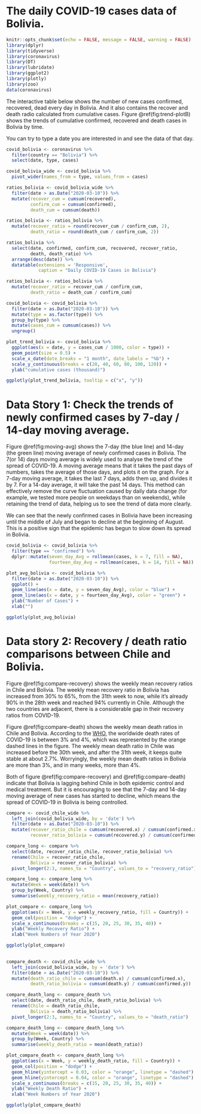 # The daily COVID-19 cases data of Bolivia.


```r
knitr::opts_chunk$set(echo = FALSE, message = FALSE, warning = FALSE)
library(dplyr)
library(tidyverse)
library(coronavirus)
library(DT)
library(lubridate)
library(ggplot2)
library(plotly)
library(zoo)
data(coronavirus)
```

The interactive table below shows the number of new cases confirmed, recovered, dead every day in Bolivia. And it also contains the recover and death radio calculated from cumulative cases. Figure \@ref(fig:trend-plotB) shows the trends of cumulative confirmed, recovered and death cases in Bolivia by time.

You can try to type a date you are interested in and see the data of that day.

```r
covid_bolivia <- coronavirus %>% 
  filter(country == "Bolivia") %>% 
  select(date, type, cases)

covid_bolivia_wide <- covid_bolivia %>% 
  pivot_wider(names_from = type, values_from = cases) 

ratios_bolivia <- covid_bolivia_wide %>% 
  filter(date > as.Date("2020-03-10")) %>% 
  mutate(recover_cum = cumsum(recovered), 
         confirm_cum = cumsum(confirmed), 
         death_cum = cumsum(death))

ratios_bolivia <- ratios_bolivia %>% 
  mutate(recover_ratio = round(recover_cum / confirm_cum, 2), 
         death_ratio = round(death_cum / confirm_cum, 2))

ratios_bolivia %>% 
  select(date, confirmed, confirm_cum, recovered, recover_ratio, 
         death, death_ratio) %>% 
  arrange(desc(date)) %>% 
  datatable(extensions = 'Responsive', 
            caption = "Daily COVID-19 Cases in Bolivia")
```

```r
ratios_bolivia <- ratios_bolivia %>% 
  mutate(recover_ratio = recover_cum / confirm_cum, 
         death_ratio = death_cum / confirm_cum)
```

```r
covid_bolivia <- covid_bolivia %>% 
  filter(date > as.Date("2020-03-10")) %>% 
  mutate(type = as.factor(type)) %>% 
  group_by(type) %>% 
  mutate(cases_cum = cumsum(cases)) %>% 
  ungroup()

plot_trend_bolivia <- covid_bolivia %>% 
  ggplot(aes(x = date, y = cases_cum / 1000, color = type)) + 
  geom_point(size = 0.5) + 
  scale_x_date(date_breaks = "1 month", date_labels = "%b") + 
  scale_y_continuous(breaks = c(20, 40, 60, 80, 100, 120)) + 
  ylab("cumulative cases (thousand)") 

ggplotly(plot_trend_bolivia, tooltip = c("x", "y"))
```




# Data Story 1: Check the trends of newly confirmed cases by 7-day / 14-day moving average.

Figure \@ref(fig:moving-avg) shows the 7-day (the blue line) and 14-day (the green line) moving average of newly confirmed cases in Bolivia. The 7(or 14) days moving average is widely used to analyse the trend of the spread of COVID-19. A moving average means that it takes the past days of numbers, takes the average of those days, and plots it on the graph. For a 7-day moving average, it takes the last 7 days, adds them up, and divides it by 7. For a 14-day average, it will take the past 14 days. This method can effectively remove the curve fluctuation caused by daily data change (for example, we tested more people on weekdays than on weekends), while retaining the trend of data, helping us to see the trend of data more clearly.

We can see that the newly confirmed cases in Bolivia have been increasing until the middle of July and began to decline at the beginning of August. This is a positive sign that the epidemic has begun to slow down its spread in Bolivia.

```r
covid_bolivia <- covid_bolivia %>% 
  filter(type == "confirmed") %>% 
  dplyr::mutate(seven_day_Avg = rollmean(cases, k = 7, fill = NA), 
                fourteen_day_Avg = rollmean(cases, k = 14, fill = NA)) 

plot_avg_bolivia <- covid_bolivia %>% 
  filter(date > as.Date("2020-03-10")) %>% 
  ggplot() + 
  geom_line(aes(x = date, y = seven_day_Avg), color = "blue") + 
  geom_line(aes(x = date, y = fourteen_day_Avg), color = "green") + 
  ylab("Number of Cases") + 
  xlab("")

ggplotly(plot_avg_bolivia)
```



# Data story 2: Recovery / death ratio comparisons between Chile and Bolivia.



Figure \@ref(fig:compare-recovery) shows the weekly mean recovery ratios in Chile and Bolivia. The weekly mean recovery ratio in Bolivia has increased from 30% to 65%, from the 31th week to now, while it's already 90% in the 28th week and reached 94% currently in Chile. Although the two countries are adjacent, there is a considerable gap in their recovery ratios from COVID-19.

Figure \@ref(fig:compare-death) shows the weekly mean death ratios in Chile and Bolivia. According to the [WHO](https://www.who.int/docs/default-source/coronaviruse/situation-reports/20200306-sitrep-46-covid-19.pdf?sfvrsn=96b04adf_4), the worldwide death rates of COVID-19 is between 3% and 4%, which was represented by the orange dashed lines in the figure. The weekly mean death ratio in Chile was increased before the 30th week, and after the 31th week, it keeps quite stable at about 2.7%. Worryingly, the weekly mean death ratios in Bolivia are more than 3%, and in many weeks, more than 4%.

Both of figure \@ref(fig:compare-recovery) and \@ref(fig:compare-death) indicate that Bolivia is lagging behind Chile in both epidemic control and medical treatment. But it is encouraging to see that the 7-day and 14-day moving average of new cases has started to decline, which means the spread of COVID-19 in Bolivia is being controlled.

```r
compare <- covid_chile_wide %>% 
  left_join(covid_bolivia_wide, by = 'date') %>% 
  filter(date > as.Date("2020-03-10")) %>% 
  mutate(recover_ratio_chile = cumsum(recovered.x) / cumsum(confirmed.x), 
         recover_ratio_bolivia = cumsum(recovered.y) / cumsum(confirmed.y))

compare_long <- compare %>% 
  select(date, recover_ratio_chile, recover_ratio_bolivia) %>% 
  rename(Chile = recover_ratio_chile, 
         Bolivia = recover_ratio_bolivia) %>% 
  pivot_longer(2:3, names_to = "Country", values_to = "recovery_ratio")

compare_long <- compare_long %>% 
  mutate(Week = week(date)) %>% 
  group_by(Week, Country) %>% 
  summarise(weekly_recovery_ratio = mean(recovery_ratio)) 

plot_compare <- compare_long %>% 
  ggplot(aes(x = Week, y = weekly_recovery_ratio, fill = Country)) + 
  geom_col(position = "dodge") + 
  scale_x_continuous(breaks = c(15, 20, 25, 30, 35, 40)) + 
  ylab("Weekly Recovery Ratio") + 
  xlab("Week Numbers of Year 2020")

ggplotly(plot_compare)
  
```


```r
compare_death <- covid_chile_wide %>% 
  left_join(covid_bolivia_wide, by = 'date') %>% 
  filter(date > as.Date("2020-03-10")) %>% 
  mutate(death_ratio_chile = cumsum(death.x) / cumsum(confirmed.x), 
         death_ratio_bolivia = cumsum(death.y) / cumsum(confirmed.y))

compare_death_long <- compare_death %>% 
  select(date, death_ratio_chile, death_ratio_bolivia) %>% 
  rename(Chile = death_ratio_chile, 
         Bolivia = death_ratio_bolivia) %>% 
  pivot_longer(2:3, names_to = "Country", values_to = "death_ratio")

compare_death_long <- compare_death_long %>% 
  mutate(Week = week(date)) %>% 
  group_by(Week, Country) %>% 
  summarise(weekly_death_ratio = mean(death_ratio)) 

plot_compare_death <- compare_death_long %>% 
  ggplot(aes(x = Week, y = weekly_death_ratio, fill = Country)) + 
  geom_col(position = "dodge") + 
  geom_hline(yintercept = 0.03, color = "orange", linetype = "dashed") + 
  geom_hline(yintercept = 0.04, color = "orange", linetype = "dashed") + 
  scale_x_continuous(breaks = c(15, 20, 25, 30, 35, 40)) + 
  ylab("Weekly Death Ratio") + 
  xlab("Week Numbers of Year 2020")

ggplotly(plot_compare_death)
```






